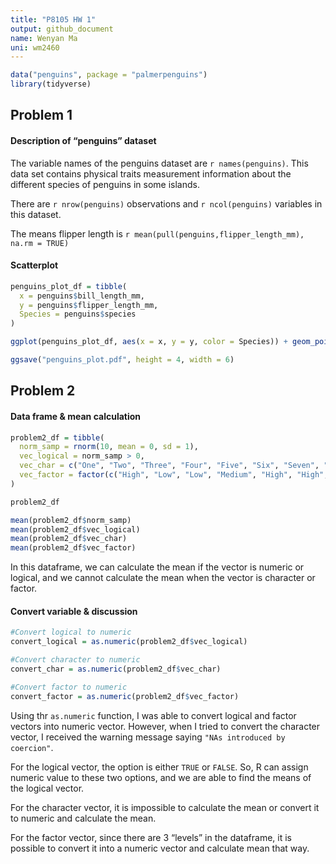 ```yaml
---
title: "P8105 HW 1"
output: github_document
name: Wenyan Ma
uni: wm2460
---
```


```r
data("penguins", package = "palmerpenguins")
library(tidyverse)
```


## Problem 1

#### Description of "penguins" dataset

The variable names of the penguins dataset are `r names(penguins)`.
This data set contains physical traits measurement information about the different species of penguins in some islands. 

There are `r nrow(penguins)` observations and `r ncol(penguins)` variables in this dataset. 

The means flipper length is `r mean(pull(penguins,flipper_length_mm), na.rm = TRUE)`


#### Scatterplot

```r

penguins_plot_df = tibble(
  x = penguins$bill_length_mm,
  y = penguins$flipper_length_mm,
  Species = penguins$species
)

ggplot(penguins_plot_df, aes(x = x, y = y, color = Species)) + geom_point()

ggsave("penguins_plot.pdf", height = 4, width = 6)
```


## Problem 2

#### Data frame & mean calculation

```r
problem2_df = tibble(
  norm_samp = rnorm(10, mean = 0, sd = 1),
  vec_logical = norm_samp > 0,
  vec_char = c("One", "Two", "Three", "Four", "Five", "Six", "Seven", "Eight", "Nine", "Ten"),
  vec_factor = factor(c("High", "Low", "Low", "Medium", "High", "High", "Medium", "Medium", "Low", "Medium"))
)

problem2_df

mean(problem2_df$norm_samp)
mean(problem2_df$vec_logical)
mean(problem2_df$vec_char)
mean(problem2_df$vec_factor)

```

In this dataframe, we can calculate the mean if the vector is numeric or logical, and we cannot calculate the mean when the vector is character or factor. 

#### Convert variable & discussion
```r

#Convert logical to numeric
convert_logical = as.numeric(problem2_df$vec_logical)

#Convert character to numeric
convert_char = as.numeric(problem2_df$vec_char)

#Convert factor to numeric
convert_factor = as.numeric(problem2_df$vec_factor)

```

Using thr `as.numeric` function, I was able to convert logical and factor vectors into numeric vector. However, when I tried to convert the character vector, I received the warning message saying `"NAs introduced by coercion"`. 

For the logical vector, the option is either `TRUE` or `FALSE`. So, R can assign numeric value to these two options, and we are able to find the means of the logical vector. 

For the character vector, it is impossible to calculate the mean or convert it to numeric and calculate the mean. 

For the factor vector, since there are 3 "levels" in the dataframe, it is possible to convert it into a numeric vector and calculate mean that way. 
